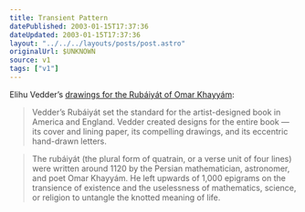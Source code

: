 ```yaml
---
title: Transient Pattern
datePublished: 2003-01-15T17:37:36
dateUpdated: 2003-01-15T17:37:36
layout: "../../../layouts/posts/post.astro"
originalUrl: $UNKNOWN
source: v1
tags: ["v1"]
---
```


Elihu Vedder&#8217;s [drawings for the Rub&aacute;iy&aacute;t of Omar Khayy&aacute;m][1]:

> Vedder&#8217;s Rub&aacute;iy&aacute;t set the standard for the artist-designed book in America and England. Vedder created designs for the entire book &#8212; its cover and lining paper, its compelling drawings, and its eccentric hand-drawn letters.

> The rub&aacute;iy&aacute;t (the plural form of quatrain, or a verse unit of four lines) were written around 1120 by the Persian mathematician, astronomer, and poet Omar Khayy&aacute;m. He left upwards of 1,000 epigrams on the transience of existence and the uselessness of mathematics, science, or religion to untangle the knotted meaning of life.

[1]: http://nmaa-ryder.si.edu/collections/exhibits/vedder/ "Smithsonian American Art Museum: Elihu Vedder's designs for the Rubáiyát of Omar Khayyám"
